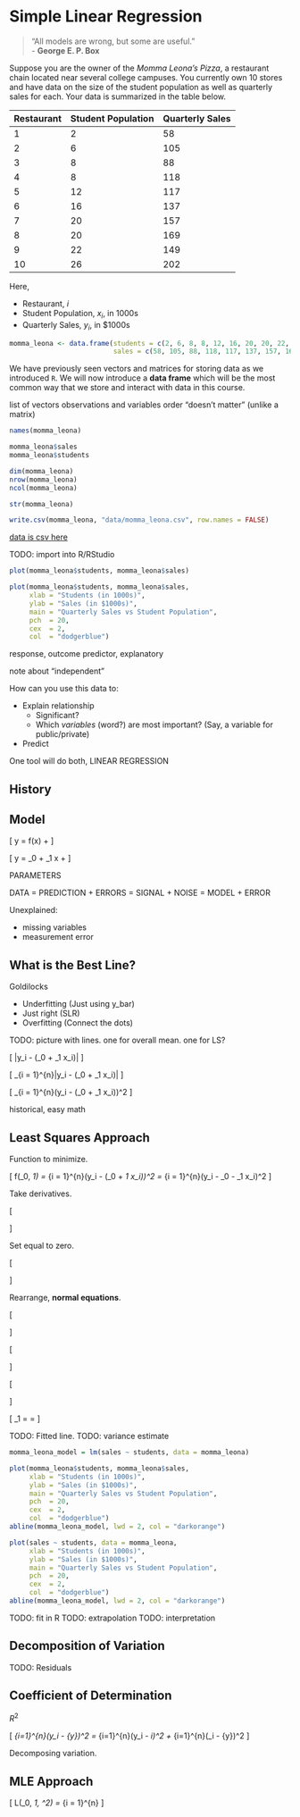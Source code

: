 # Simple Linear Regression

> "All models are wrong, but some are useful."\
        - **George E. P. Box**

Suppose you are the owner of the *Momma Leona's Pizza*, a restaurant chain located near several college campuses. You currently own 10 stores and have data on the size of the student population as well as quarterly sales for each. Your data is summarized in the table below.

| Restaurant | Student Population | Quarterly Sales |
|------------|--------------------|-----------------|
| 1          | 2                  | 58              |
| 2          | 6                  | 105             |
| 3          | 8                  | 88              |
| 4          | 8                  | 118             |
| 5          | 12                 | 117             |
| 6          | 16                 | 137             |
| 7          | 20                 | 157             |
| 8          | 20                 | 169             |
| 9          | 22                 | 149             |
| 10         | 26                 | 202             |

Here,

- Restaurant, $i$
- Student Population, $x_i$, in 1000s
- Quarterly Sales, $y_i$, in $1000s

```{r}
momma_leona <- data.frame(students = c(2, 6, 8, 8, 12, 16, 20, 20, 22, 26), 
                          sales = c(58, 105, 88, 118, 117, 137, 157, 169, 149, 202))
```

We have previously seen vectors and matrices for storing data as we introduced `R`. We will now introduce a **data frame** which will be the most common way that we store and interact with data in this course.

list of vectors
observations and variables
order "doesn't matter" (unlike a matrix)

```{r}
names(momma_leona)
```

```{r}
momma_leona$sales
momma_leona$students
```

```{r}
dim(momma_leona)
nrow(momma_leona)
ncol(momma_leona)
```

```{r}
str(momma_leona)
```


```{r, echo = FALSE}
write.csv(momma_leona, "data/momma_leona.csv", row.names = FALSE)
```

[data is csv here](data/momma_leona.csv)

TODO: import into R/RStudio  

```{r}
plot(momma_leona$students, momma_leona$sales)
```


```{r}
plot(momma_leona$students, momma_leona$sales,
     xlab = "Students (in 1000s)",
     ylab = "Sales (in $1000s)",
     main = "Quarterly Sales vs Student Population",
     pch  = 20,
     cex  = 2,
     col  = "dodgerblue")
```

response, outcome
predictor, explanatory

note about "independent"

How can you use this data to:

- Explain relationship
    - Significant?
    - Which *variables* (word?) are most important? (Say, a variable for public/private)
- Predict

One tool will do both, LINEAR REGRESSION

##  History

##  Model

\[
y = f(x) + \epsilon
\]

\[
y = \beta_0 + \beta_1 x + \epsilon
\]

PARAMETERS

DATA = PREDICTION + ERRORS
     = SIGNAL + NOISE
     = MODEL + ERROR

Unexplained:

- missing variables
- measurement error

##  What is the Best Line?



Goldilocks

- Underfitting (Just using y_bar)
- Just right (SLR)
- Overfitting (Connect the dots)

TODO: picture with lines. one for overall mean. one for LS?

\[
\underset{\beta_0, \beta_1}{\mathrm{argmin}} \max|y_i - (\beta_0 + \beta_1 x_i)|
\]

\[
\underset{\beta_0, \beta_1}{\mathrm{argmin}} \sum_{i = 1}^{n}|y_i - (\beta_0 + \beta_1 x_i)|
\]

\[
\underset{\beta_0, \beta_1}{\mathrm{argmin}} \sum_{i = 1}^{n}(y_i - (\beta_0 + \beta_1 x_i))^2
\]

historical, easy math

##  Least Squares Approach

Function to minimize.

\[
f(\beta_0, \beta_1) = \sum_{i = 1}^{n}(y_i - (\beta_0 + \beta_1 x_i))^2 = \sum_{i = 1}^{n}(y_i - \beta_0 - \beta_1 x_i)^2
\]

Take derivatives.

\[
\begin{aligned}
\frac{df}{d\beta_0} &= -2 \sum_{i = 1}^{n}(y_i - \beta_0 - \beta_1 x_i) \\
\frac{df}{d\beta_1} &= -2 \sum_{i = 1}^{n}(x_i)(y_i - \beta_0 - \beta_1 x_i)
\end{aligned}
\]

Set equal to zero.

\[
\begin{aligned}
\sum_{i = 1}^{n}(y_i - \beta_0 - \beta_1 x_i) &= 0 \\
\sum_{i = 1}^{n}(x_i)(y_i - \beta_0 - \beta_1 x_i) &= 0 
\end{aligned}
\]

Rearrange, **normal equations**.

\[
\begin{aligned}
\sum_{i = 1}^{n} y_i &= n \beta_0 + \beta_1 \sum_{i = 1}^{n} x_i \\
\sum_{i = 1}^{n} x_i y_i &= \beta_0 \sum_{i = 1}^{n} x_i + \beta_1 \sum_{i = 1}^{n} x_i^2
\end{aligned}
\]

\[
\begin{aligned}
\hat{\beta}_1 &= \frac{\sum_{i = 1}^{n} x_i y_i - \frac{(\sum_{i = 1}^{n} x_i)(\sum_{i = 1}^{n} y_i)}{n}}{\sum_{i = 1}^{n} x_i^2 - \frac{(\sum_{i = 1}^{n} x_i)^2}{n}} = \frac{SXY}{SXX}\\
\hat{\beta}_0 &= \bar{y} - \hat{\beta}_1 \bar{x}
\end{aligned}
\]

\[
\begin{aligned}
SXY &= \sum_{i = 1}^{n} x_i y_i - \frac{(\sum_{i = 1}^{n} x_i)(\sum_{i = 1}^{n} y_i)}{n}  = \sum_{i = 1}^{n}(x_i - \bar{x})(y_i - \bar{y})\\
SXX &= \sum_{i = 1}^{n} x_i^2 - \frac{(\sum_{i = 1}^{n} x_i)^2}{n}  = \sum_{i = 1}^{n}(x_i - \bar{x})^2\\
SYY &= \sum_{i = 1}^{n} y_i^2 - \frac{(\sum_{i = 1}^{n} y_i)^2}{n}  = \sum_{i = 1}^{n}(y_i - \bar{y})^2
\end{aligned}
\]

\[
\hat{\beta}_1 = \frac{SXY}{SXX} = \frac{\sum_{i = 1}^{n}(x_i - \bar{x})(y_i - \bar{y})}{\sum_{i = 1}^{n}(x_i - \bar{x})^2}
\]

TODO: Fitted line.
TODO: variance estimate

```{r}
momma_leona_model = lm(sales ~ students, data = momma_leona)
```

```{r}
plot(momma_leona$students, momma_leona$sales,
     xlab = "Students (in 1000s)",
     ylab = "Sales (in $1000s)",
     main = "Quarterly Sales vs Student Population",
     pch  = 20,
     cex  = 2,
     col  = "dodgerblue")
abline(momma_leona_model, lwd = 2, col = "darkorange")
```

```{r}
plot(sales ~ students, data = momma_leona,
     xlab = "Students (in 1000s)",
     ylab = "Sales (in $1000s)",
     main = "Quarterly Sales vs Student Population",
     pch  = 20,
     cex  = 2,
     col  = "dodgerblue")
abline(momma_leona_model, lwd = 2, col = "darkorange")
```

TODO: fit in R
TODO: extrapolation
TODO: interpretation

##  Decomposition of Variation

TODO: Residuals

##  Coefficient of Determination

$R^2$

\[
\sum_{i=1}^{n}(y_i - \bar{y})^2 = \sum_{i=1}^{n}(y_i - \hat{y}_i)^2 + \sum_{i=1}^{n}(\hat{y}_i - \bar{y})^2
\]

Decomposing variation.

##  MLE Approach

\[
L(\beta_0, \beta_1, \sigma^2) = \prod_{i = 1}^{n} \frac{1}{\sqrt{2\pi\sigma^2}} \exp{\left[-\frac{1}{2}\left(\frac{Y_i - \beta_0 - \beta_1 x_i}{\sigma}\right)^2\right]}
\]

